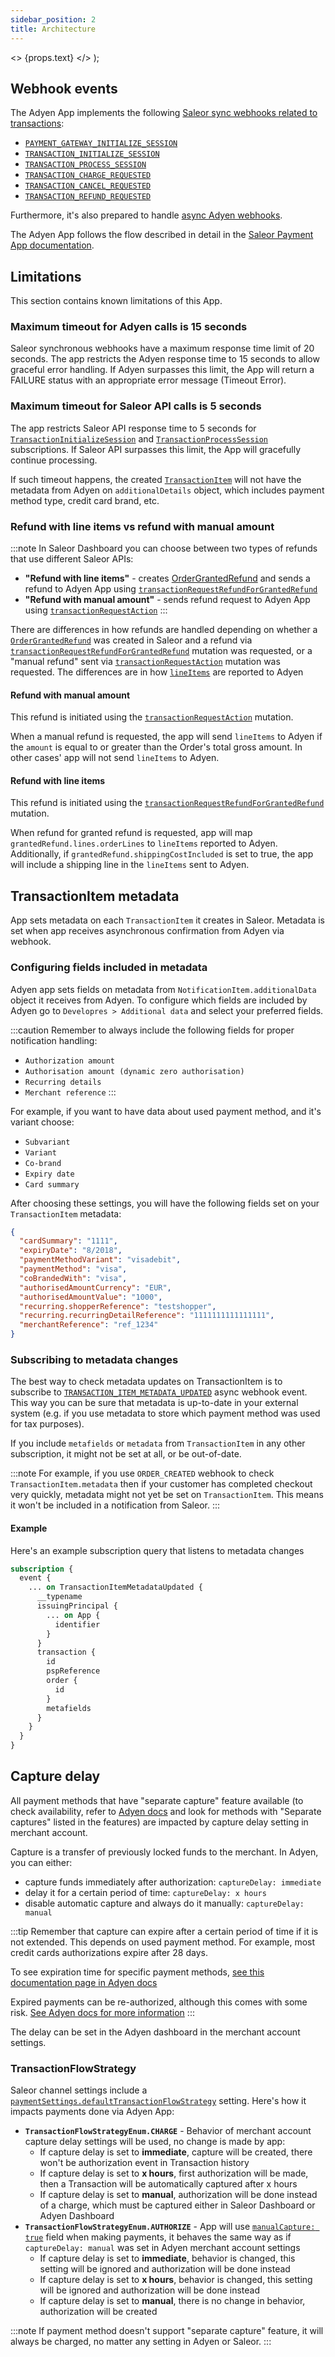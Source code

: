 ```yaml
---
sidebar_position: 2
title: Architecture
---
```


  <>
    <span className={props.class}>{props.text}</span>
  </>
);

## Webhook events

The Adyen App implements the following [Saleor sync webhooks related to transactions](developer/extending/webhooks/synchronous-events/transaction.mdx):

- [`PAYMENT_GATEWAY_INITIALIZE_SESSION`](api-reference/webhooks/enums/webhook-event-type-sync-enum.mdx#webhookeventtypesyncenumpayment_gateway_initialize_session.mdx)
- [`TRANSACTION_INITIALIZE_SESSION`](api-reference/webhooks/enums/webhook-event-type-sync-enum.mdx#webhookeventtypesyncenumtransaction_initialize_session.mdx)
- [`TRANSACTION_PROCESS_SESSION`](api-reference/webhooks/enums/webhook-event-type-sync-enum.mdx#webhookeventtypesyncenumtransaction_process_session.mdx)
- [`TRANSACTION_CHARGE_REQUESTED`](api-reference/webhooks/enums/webhook-event-type-sync-enum.mdx#webhookeventtypesyncenumtransaction_charge_requested.mdx)
- [`TRANSACTION_CANCEL_REQUESTED`](api-reference/webhooks/enums/webhook-event-type-sync-enum.mdx#webhookeventtypesyncenumtransaction_cancelation_requested.mdx)
- [`TRANSACTION_REFUND_REQUESTED`](api-reference/webhooks/enums/webhook-event-type-sync-enum.mdx#webhookeventtypesyncenumtransaction_refund_requested.mdx)

Furthermore, it's also prepared to handle [async Adyen webhooks](https://docs.adyen.com/development-resources/webhooks.mdx).

The Adyen App follows the flow described in detail in the [Saleor Payment App documentation](developer/payments/overview.mdx#payment-app.mdx).

## Limitations

This section contains known limitations of this App.

### Maximum timeout for Adyen calls is 15 seconds

Saleor synchronous webhooks have a maximum response time limit of 20 seconds. The app restricts the Adyen response time to 15 seconds to allow graceful error handling.
If Adyen surpasses this limit, the App will return a FAILURE status with an appropriate error message (Timeout Error).

### Maximum timeout for Saleor API calls is 5 seconds

The app restricts Saleor API response time to 5 seconds for [`TransactionInitializeSession`](developer/extending/webhooks/synchronous-events/transaction.mdx#initialize-transaction-session.mdx) and [`TransactionProcessSession`](developer/extending/webhooks/synchronous-events/transaction.mdx#process-transaction-session.mdx) subscriptions. If Saleor API surpasses this limit, the App will gracefully continue processing.

If such timeout happens, the created [`TransactionItem`](api-reference/payments/objects/transaction-item.mdx) will not have the metadata from Adyen on `additionalDetails` object, which includes payment method type, credit card brand, etc.

### Refund with line items vs refund with manual amount

:::note
In Saleor Dashboard you can choose between two types of refunds that use different Saleor APIs:
- **"Refund with line items"** - creates [OrderGrantedRefund](/api-reference/orders/objects/order-granted-refund.mdx) and sends a refund to Adyen App using [`transactionRequestRefundForGrantedRefund`](/api-reference/payments/mutations/transaction-request-refund-for-granted-refund.mdx)
- **"Refund with manual amount"** - sends refund request to Adyen App using [`transactionRequestAction`](api-reference/payments/mutations/transaction-request-action.mdx)
:::

There are differences in how refunds are handled depending on whether a [`OrderGrantedRefund`](/api-reference/orders/objects/order-granted-refund.mdx) was created in Saleor and a refund via [`transactionRequestRefundForGrantedRefund`](api-reference/payments/mutations/transaction-request-refund-for-granted-refund.mdx) mutation was requested, or a "manual refund" sent via [`transactionRequestAction`](/api-reference/payments/mutations/transaction-request-action.mdx) mutation was requested. The differences are in how [`lineItems`](https://docs.adyen.com/api-explorer/Checkout/71/post/payments/_paymentPspReference_/refunds#request-lineItems.mdx) are reported to Adyen

#### Refund with manual amount

This refund is initiated using the [`transactionRequestAction`](/api-reference/payments/mutations/transaction-request-action.mdx) mutation.

When a manual refund is requested, the app will send `lineItems` to Adyen if the `amount` is equal to or greater than the Order's total gross amount.
In other cases' app will not send `lineItems` to Adyen.

#### Refund with line items

This refund is initiated using the [`transactionRequestRefundForGrantedRefund`](/api-reference/payments/mutations/transaction-request-refund-for-granted-refund.mdx) mutation.

When refund for granted refund is requested, app will map `grantedRefund.lines.orderLines` to `lineItems` reported to Adyen. Additionally, if `grantedRefund.shippingCostIncluded` is set to true, the app will include a shipping line in the `lineItems` sent to Adyen.

## TransactionItem metadata

App sets metadata on each `TransactionItem` it creates in Saleor. Metadata is set when app receives asynchronous confirmation from Adyen via webhook.

### Configuring fields included in metadata

Adyen app sets fields on metadata from `NotificationItem.additionalData` object it receives from Adyen. To configure which fields are included by Adyen go to `Developres > Additional data` and select your preferred fields.

:::caution
Remember to always include the following fields for proper notification handling:
- `Authorization amount`
- `Authorisation amount (dynamic zero authorisation)`
- `Recurring details`
- `Merchant reference`
:::

For example, if you want to have data about used payment method, and it's variant choose:
- `Subvariant`
- `Variant`
- `Co-brand`
- `Expiry date`
- `Card summary`


After choosing these settings, you will have the following fields set on your `TransactionItem` metadata:

```json
{
  "cardSummary": "1111",
  "expiryDate": "8/2018",
  "paymentMethodVariant": "visadebit",
  "paymentMethod": "visa",
  "coBrandedWith": "visa",
  "authorisedAmountCurrency": "EUR",
  "authorisedAmountValue": "1000",
  "recurring.shopperReference": "testshopper",
  "recurring.recurringDetailReference": "1111111111111111",
  "merchantReference": "ref_1234"
}
```

### Subscribing to metadata changes

The best way to check metadata updates on TransactionItem is to subscribe to [`TRANSACTION_ITEM_METADATA_UPDATED`](/api-reference/webhooks/enums/webhook-event-type-async-enum.mdx#webhookeventtypeasyncenumtransaction_item_metadata_updated) async webhook event. This way you can be sure that metadata is up-to-date in your external system (e.g. if you use metadata to store which payment method was used for tax purposes).

If you include `metafields` or `metadata` from `TransactionItem` in any other subscription, it might not be set at all, or be out-of-date.

:::note
For example, if you use `ORDER_CREATED` webhook to check `TransactionItem.metadata` then if your customer has completed checkout very quickly, metadata might not yet be set on `TransactionItem`. This means it won't be included in a notification from Saleor.
:::

#### Example

Here's an example subscription query that listens to metadata changes

```graphql
subscription {
  event {
    ... on TransactionItemMetadataUpdated {
      __typename
      issuingPrincipal {
        ... on App {
          identifier
        }
      }
      transaction {
        id
        pspReference
        order {
          id
        }
        metafields
      }
    }
  }
}
```

## Capture delay

All payment methods that have "separate capture" feature available (to check availability, refer to [Adyen docs](https://docs.adyen.com/payment-methods/) and look for methods with "Separate captures" listed in the features) are impacted by capture delay setting in merchant account.

Capture is a transfer of previously locked funds to the merchant. In Adyen, you can either:
- capture funds immediately after authorization: `captureDelay: immediate`
- delay it for a certain period of time: `captureDelay: x hours`
- disable automatic capture and always do it manually: `captureDelay: manual`

:::tip
Remember that capture can expire after a certain period of time if it is not extended. This depends on used payment method. For example, most credit cards authorizations expire after 28 days.

To see expiration time for specific payment methods, [see this documentation page in Adyen docs](https://docs.adyen.com/online-payments/adjust-authorisation/#validity)

Expired payments can be re-authorized, although this comes with some risk. [See Adyen docs for more information](https://docs.adyen.com/account/manage-payments/#reauthorize-a-payment)
:::

The delay can be set in the Adyen dashboard in the merchant account settings.

### TransactionFlowStrategy

Saleor channel settings include a [`paymentSettings.defaultTransactionFlowStrategy`](/api-reference/payments/inputs/payment-settings-input.mdx) setting. Here's how it impacts payments done via Adyen App:

- **`TransactionFlowStrategyEnum.CHARGE`** - Behavior of merchant account capture delay settings will be used, no change is made by app:
  - If capture delay is set to **immediate**, capture will be created, there won't be authorization event in Transaction history
  - If capture delay is set to **x hours**, first authorization will be made, then a Transaction will be automatically captured after x hours
  - If capture delay is set to **manual**, authorization will be done instead of a charge, which must be captured either in Saleor Dashboard or Adyen Dashboard
- **`TransactionFlowStrategyEnum.AUTHORIZE`** - App will use [`manualCapture: true`](https://docs.adyen.com/online-payments/capture/?tab=1#enable-manual-capture) field when making payments, it behaves the same way as if `captureDelay: manual` was set in Adyen merchant account settings
  - If capture delay is set to **immediate**, behavior is changed, this setting will be ignored and authorization will be done instead
  - If capture delay is set to **x hours**, behavior is changed, this setting will be ignored and authorization will be done instead
  - If capture delay is set to **manual**, there is no change in behavior, authorization will be created

:::note
If payment method doesn't support "separate capture" feature, it will always be charged, no matter any setting in Adyen or Saleor.
:::
